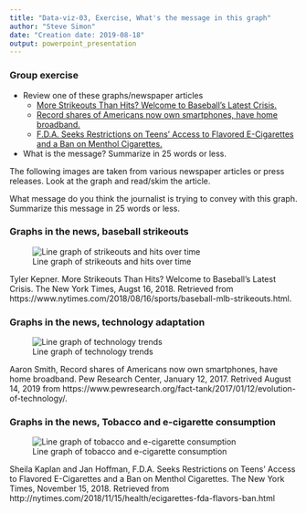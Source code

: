 ```yaml
---
title: "Data-viz-03, Exercise, What's the message in this graph"
author: "Steve Simon"
date: "Creation date: 2019-08-18"
output: powerpoint_presentation
---
```


### Group exercise
+ Review one of these graphs/newspaper articles
  + [More Strikeouts Than Hits? Welcome to Baseball’s Latest Crisis.](https://www.nytimes.com/2018/08/16/sports/baseball-mlb-strikeouts.html)
  + [Record shares of Americans now own smartphones, have home broadband.](https://www.pewresearch.org/fact-tank/2017/01/12/evolution-of-technology/)
  + [F.D.A. Seeks Restrictions on Teens’ Access to Flavored E-Cigarettes and a Ban on Menthol Cigarettes.](http://nytimes.com/2018/11/15/health/ecigarettes-fda-flavors-ban.html)
+ What is the message? Summarize in 25 words or less.

<div class="notes">

The following images are taken from various newspaper articles or press releases. Look at the graph and read/skim the article.

What message do you think the journalist is trying to convey with this graph. Summarize this message in 25 words or less.

</div>

### Graphs in the news, baseball strikeouts

![Line graph of strikeouts and hits over time](../images/external/baseball-line-graph.png)

<div class="notes">

Tyler Kepner. More Strikeouts Than Hits? Welcome to Baseball’s Latest Crisis. The New York Times, Augst 16, 2018. Retrieved from https://www.nytimes.com/2018/08/16/sports/baseball-mlb-strikeouts.html.

</div>

### Graphs in the news, technology adaptation

![Line graph of technology trends](../images/external/technology-trends.png)

<div class="notes">

Aaron Smith, Record shares of Americans now own smartphones, have home broadband. Pew Research Center, January 12, 2017. Retrived August 14, 2019 from https://www.pewresearch.org/fact-tank/2017/01/12/evolution-of-technology/.

</div>

### Graphs in the news, Tobacco and e-cigarette consumption

![Line graph of tobacco and e-cigarette consumption](../images/external/tobacco-consumption.png)

<div class="notes">

Sheila Kaplan and Jan Hoffman, F.D.A. Seeks Restrictions on Teens’ Access to Flavored E-Cigarettes and a Ban on Menthol Cigarettes. The New York Times, November 15, 2018. Retrieved from http://nytimes.com/2018/11/15/health/ecigarettes-fda-flavors-ban.html

</div>